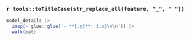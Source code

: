 ### `r tools::toTitleCase(str_replace_all(feature, "_", " "))`

```r
model_details |> 
  imap(~ glue::glue('- **{.y}**: {.x}\n\n')) |> 
  walk(cat)
```
